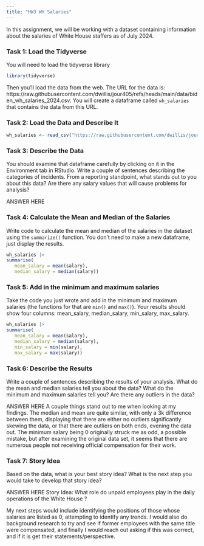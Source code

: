 ```yaml
---
title: "HW3 WH Salaries"
---
```


In this assignment, we will be working with a dataset containing information about the salaries of White House staffers as of July 2024.

### Task 1: Load the Tidyverse

You will need to load the tidyverse library

```r
library(tidyverse)
```

Then you'll load the data from the web. The URL for the data is: https://raw.githubusercontent.com/dwillis/jour405/refs/heads/main/data/biden_wh_salaries_2024.csv. You will create a dataframe called `wh_salaries` that contains the data from this URL.

### Task 2: Load the Data and Describe It

```r
wh_salaries <- read_csv("https://raw.githubusercontent.com/dwillis/jour405/refs/heads/main/data/biden_wh_salaries_2024.csv")
```
### Task 3: Describe the Data

You should examine that dataframe carefully by clicking on it in the Environment tab in RStudio. Write a couple of sentences describing the categories of incidents. From a reporting standpoint, what stands out to you about this data? Are there any salary values that will cause problems for analysis?

ANSWER HERE

### Task 4: Calculate the Mean and Median of the Salaries

Write code to calculate the mean and median of the salaries in the dataset using the `summarize()` function. You don't need to make a new dataframe, just display the results.

```r
wh_salaries |>
summarise(
   mean_salary = mean(salary),
   median_salary = median(salary))
```

### Task 5: Add in the minimum and maximum salaries

Take the code you just wrote and add in the minimum and maximum salaries (the functions for that are `min()` and `max()`). Your results should show four columns: mean_salary, median_salary, min_salary, max_salary.

```r
wh_salaries |>
summarise(
   mean_salary = mean(salary),
   median_salary = median(salary),
   min_salary = min(salary),
   max_salary = max(salary))
```

### Task 6: Describe the Results

Write a couple of sentences describing the results of your analysis. What do the mean and median salaries tell you about the data? What do the minimum and maximum salaries tell you? Are there any outliers in the data?

ANSWER HERE
A couple things stand out to me when looking at my findings. The median and mean are quite similar, with only a 3k difference between them, displaying that there are either no outliers significantly skewing the data, or that there are outliers on both ends, evening the data out. The minimum salary being 0 originally struck me as odd, a possible mistake, but after examining the original data set, it seems that there are numerous people not receiving official compensation for their work. 

### Task 7: Story Idea

Based on the data, what is your best story idea? What is the next step you would take to develop that story idea?

ANSWER HERE
Story Idea: What role do unpaid employees play in the daily operations of the White House ?

My next steps would include identifying the positions of those whose salaries are listed as 0, attempting to identify any trends. I would also do background research to try and see if former employees with the same title were compensated, and finally I would reach out asking if this was correct, and if it is get their statements/perspective. 



